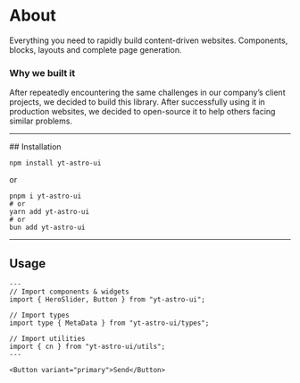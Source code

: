 # About

Everything you need to rapidly build content-driven websites. Components, blocks, layouts and complete page generation.


### Why we built it

After repeatedly encountering the same challenges in our company’s client projects, we decided to build this library. After successfully using it in production websites, we decided to open-source it to help others facing similar problems.


<hr />
## Installation

```shell
npm install yt-astro-ui
```
or
```shell
pnpm i yt-astro-ui
# or
yarn add yt-astro-ui
# or
bun add yt-astro-ui
```

<hr />

## Usage

```astro
---
// Import components & widgets
import { HeroSlider, Button } from "yt-astro-ui";

// Import types
import type { MetaData } from "yt-astro-ui/types";

// Import utilities
import { cn } from "yt-astro-ui/utils";
---

<Button variant="primary">Send</Button>
```
